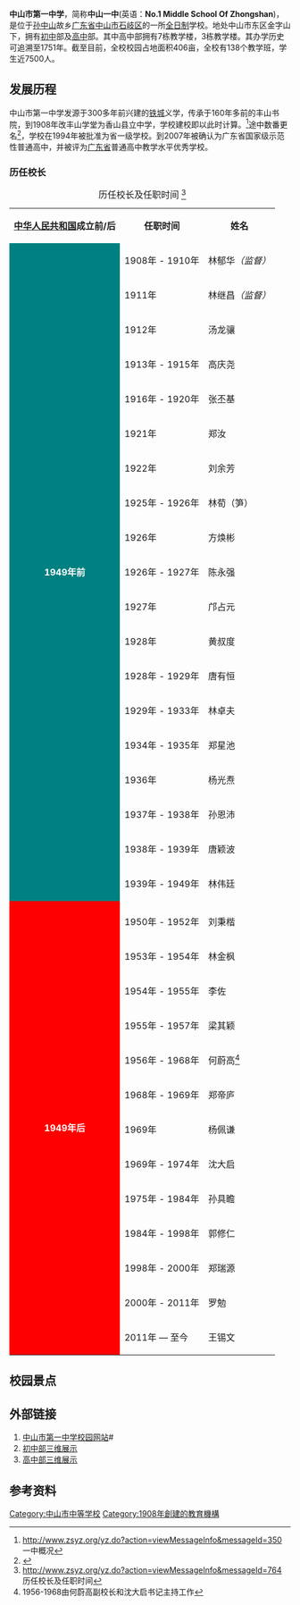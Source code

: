 '''中山市第一中学'''，简称'''中山一中'''(英语：'''No.1 Middle School Of Zhongshan''')，是位于[[孙中山|孙中山]]故乡[[广东省|广东省]][[中山市|中山市]][[石岐区|石岐区]]的一所[[全日制|全日制]]学校。地处中山市东区金字山下，拥有[[初中|初中]]部及[[高中|高中]]部。其中高中部拥有7栋教学楼，3栋教学楼。其办学历史可追溯至1751年。截至目前，全校校园占地面积406亩，全校有138个教学班，学生近7500人。

{{Infobox School
| Name = 中山市第一中学
| other_name = No.1 Middle School Of Zhongshan
|former_names = 丰山书院
| EnglishName = No.1 Middle School Of Zhongshan
| logo =  

| SealInfo = 校徽以中山市第一中学钟楼为设计主体
| Motto = 立志 立诚 立品 正学
| established = 1908年
| type        = [[高级中学|高级中学]]
  | religion    = 
  | affiliation = 
  | district    = {{CHN}}[[广东省|广东省]]
  | grades      = 高中一、二、三年级
  | students    = 本部：7500余人
  | address = {{PRC}}[[廣東省|廣東省]][[中山市|中山市]][[石岐区|石岐区]]兴文路
| website = http://www.zsyz.org/
}}

==发展历程==
中山市第一中学发源于300多年前兴建的[[铁城|铁城]]义学，传承于160年多前的丰山书院，到1908年改丰山学堂为香山县立中学，学校建校即以此时计算。<ref>http://www.zsyz.org/yz.do?action=viewMessageInfo&messageId=350 {{Wayback|url=http://www.zsyz.org/yz.do?action=viewMessageInfo&messageId=350 |date=20200716023807 }} 一中概况</ref>途中数番更名<ref>{{cite web |title=中山一中110周岁啦！百年老校见证中山教育发展历程 |url=http://www.zsnews.cn/news/index/view/cateid/35/id/586708.html |website=中山日报 |accessdate=2019-06-26 |date=2018-12-27 |archive-date=2019-09-15 |archive-url=https://web.archive.org/web/20190915140436/http://www.zsnews.cn/news/index/view/cateid/35/id/586708.html |dead-url=no }}</ref>，{{Fact|经历了从'''香山县中学'''、'''[[香山县|香山县]]立中学'''、'''中山县立中学'''、'''中山县立联合中学'''、'''石岐市第一中学'''、'''中山县石岐镇第一中学'''、'''中山县（石岐）新一中'''、'''中山县石岐第一中学'''，再到现在的'''中山市第一中学'''。|time=2013-07-30T08:23:39+00:00}}学校在1994年被批准为省一级学校。到2007年被确认为广东省国家级示范性普通高中，并被评为[[广东省|广东省]]普通高中教学水平优秀学校。

===历任校长===

{| class="wikitable"
|+历任校长及任职时间 <ref>http://www.zsyz.org/yz.do?action=viewMessageInfo&messageId=764{{Dead link|date=2019年10月 |bot=InternetArchiveBot |fix-attempted=yes }} 历任校长及任职时间</ref> 
|<center> '''[[中华人民共和国|中华人民共和国]]成立前/后'''</center> ||<center> '''任职时间 '''</center>|| <center>'''姓名'''</center>
|-
| rowspan="19" style="text-align: center;background:teal; color: white" | '''1949年前'''
| 1908年 - 1910年||林郁华''（监督）''
|-
| 1911年||林继昌''（监督）''
|-
| 1912年 ||汤龙骧
|-
| 1913年 - 1915年||高庆尧
|-
| 1916年 - 1920年 ||张丕基
|-
| 1921年||郑汝
|-
| 1922年||刘余芳
|-
| 1925年 - 1926年 ||林荀（笋）
|-
| 1926年 ||方焕彬
|-
| 1926年 - 1927年 ||陈永强
|-
| 1927年||邝占元
|-
| 1928年 ||黄叔度
|-
| 1928年 - 1929年 ||唐有恒
|-
| 1929年 - 1933年 ||林卓夫
|-
| 1934年 - 1935年 ||郑星池
|-
| 1936年||杨光焘
|-
| 1937年 - 1938年 ||孙恩沛
|-
| 1938年 - 1939年 ||唐颖波
|-
| 1939年 - 1949年 ||林伟廷
|-
| rowspan="14" style="text-align: center;background:red; color: white" | '''1949年后'''
|-
| 1950年 - 1952年   || 刘秉楷 
|-
| 1953年 - 1954年   || 林金枫 
|-
| 1954年 - 1955年  ||  李佐
|-
| 1955年 - 1957年   || 梁其颖 
|-
| 1956年 - 1968年   || 何蔚高<ref>1956-1968由何蔚高副校长和沈大启书记主持工作</ref>
|-
| 1968年 - 1969年   || 郑帝庐 
|-
| 1969年   || 杨佩谦 
|-
| 1969年 - 1974年   || 沈大启 
|-
| 1975年 - 1984年  || 孙具瞻 
|-
| 1984年 - 1998年   ||  郭修仁  
|-
| 1998年 - 2000年   || 郑瑞源  
|-
| 2000年 - 2011年   || 罗勉  
|-
| 2011年 — 至今   || 王锡文 
|}

==校园景点==

<gallery></gallery>

==外部链接==
#[http://www.zsyz.org 中山市第一中学校园网站]#{{Wayback|url=http://www.zsyz.org/ |date=20160304114955 }}
#[http://www.zsyz.org/yz.do?action=viewMessageInfo&messageId=5078 初中部三维展示] {{Wayback|url=http://www.zsyz.org/yz.do?action=viewMessageInfo&messageId=5078 |date=20190912235655 }}
#[http://www.zsyz.org/yz.do?action=viewMessageInfo&messageId=5077 高中部三维展示] {{Wayback|url=http://www.zsyz.org/yz.do?action=viewMessageInfo&messageId=5077 |date=20181219182849 }}

==参考资料==
<references/>

[[Category:中山市中等学校|Category:中山市中等学校]]
[[Category:1908年創建的教育機構|Category:1908年創建的教育機構]]